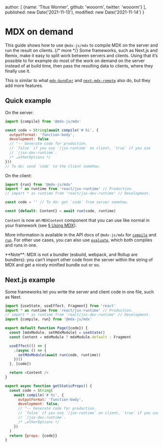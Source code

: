   author: [
    {name: 'Titus Wormer', github: 'wooorm', twitter: 'wooorm'}
  ],
  published: new Date('2021-11-13'),
  modified: new Date('2021-11-14')
}

# MDX on demand

This guide shows how to use `@mdx-js/mdx` to compile MDX on the server and run
the result on clients. {/* more */}
Some frameworks, such as Next.js and Remix, make it easy to split work between
servers and clients.
Using that it’s possible to for example do most of the work on demand on the
server instead of at build time, then pass the resulting data to clients, where
they finally use it.

This is similar to what [`mdx-bundler`][mdx-bundler] and
[`next-mdx-remote`][next-mdx-remote] also do, but they add more features.

## Quick example

On the server:

```js path="server.js"
import {compile} from '@mdx-js/mdx'

const code = String(await compile('# hi', {
  outputFormat: 'function-body',
  development: false
  // ^-- Generate code for production.
  // `false` if you use `/jsx-runtime` on client, `true` if you use
  // `/jsx-dev-runtime`.
  /* …otherOptions */
}))
// To do: send `code` to the client somehow.
```

On the client:

```js path="client.js"
import {run} from '@mdx-js/mdx'
import * as runtime from 'react/jsx-runtime' // Production.
// import * as runtime from 'react/jsx-dev-runtime' // Development.

const code = '' // To do: get `code` from server somehow.

const {default: Content} = await run(code, runtime)
```

`Content` is now an `MDXContent` component that you can use like normal in your
framework (see [§ Using MDX][use]).

More information is available in the API docs of `@mdx-js/mdx` for
[`compile`][compile] and [`run`][run].
For other use cases, you can also use [`evaluate`][eval], which both compiles
and runs in one.

<Note type="info">
  **Note**: MDX is not a bundler (esbuild, webpack, and Rollup are bundlers):
  you can’t import other code from the server within the string of MDX and get a
  nicely minified bundle out or so.
</Note>

## Next.js example

Some frameworks let you write the server and client code in one file, such as
Next.

```js path="pages/hello.js"
import {useState, useEffect, Fragment} from 'react'
import * as runtime from 'react/jsx-runtime' // Production.
// import * as runtime from 'react/jsx-dev-runtime' // Development.
import {compile, run} from '@mdx-js/mdx'

export default function Page({code}) {
  const [mdxModule, setMdxModule] = useState()
  const Content = mdxModule ? mdxModule.default : Fragment

  useEffect(() => {
    ;(async () => {
      setMdxModule(await run(code, runtime))
    })()
  }, [code])

  return <Content />
}

export async function getStaticProps() {
  const code = String(
    await compile('# hi', {
      outputFormat: 'function-body',
      development: false,
      // ^-- Generate code for production.
      // `false` if you use `/jsx-runtime` on client, `true` if you use
      // `/jsx-dev-runtime`.
      /* …otherOptions */
    })
  )
  return {props: {code}}
}
```

[mdx-bundler]: https://github.com/kentcdodds/mdx-bundler

[next-mdx-remote]: https://github.com/hashicorp/next-mdx-remote

[use]: /docs/using-mdx/

[compile]: /packages/mdx/#compilefile-options

[run]: /packages/mdx/#runfunctionbody-options

[eval]: /packages/mdx/#evaluatefile-options
